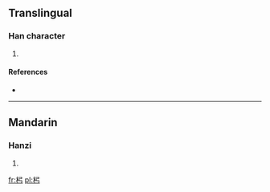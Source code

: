 ==Translingual==

===Han character===
{{Han char|rn=75|rad=木|as=03|sn=7|four=|canj=木弓 (DN)}}

# {{defn|Han|sort=木03}}

====References====
* {{Han ref|kx=0512.070|dkj=14475|hdz=21162.050|uh=675B|ud=26459}}

----

==Mandarin==

===Hanzi===
{{cmn-hanzi|pin=[[gōng]] ([[gong1]])|wg=kung<sup>1</sup>}}

# {{defn|Mandarin|sort=木03}}

[[fr:杛]]
[[pl:杛]]